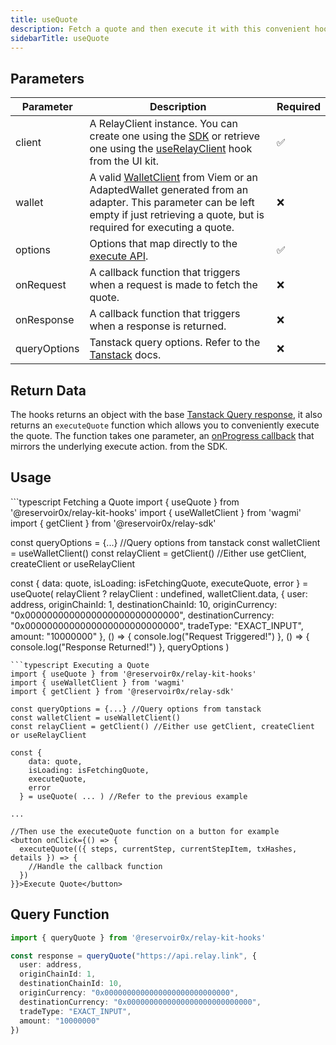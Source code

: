 ```yaml
---
title: useQuote
description: Fetch a quote and then execute it with this convenient hook
sidebarTitle: useQuote
---
```


## Parameters

| Parameter    | Description                                                                                                                                    | Required |
|--------------|------------------------------------------------------------------------------------------------------------------------------------------------|----------|
| client       | A RelayClient instance. You can create one using the [SDK](http://localhost:3000/references/sdk/createClient) or retrieve one using the [useRelayClient](/) hook from the UI kit. | ✅       |
| wallet       | A valid [WalletClient](https://viem.sh/docs/clients/wallet.html) from Viem or an AdaptedWallet generated from an adapter. This parameter can be left empty if just retrieving a quote, but is required for executing a quote. | ❌       |
| options      | Options that map directly to the [execute API](/references/api/execute-swap).                                                                                                  | ✅       |
| onRequest    | A callback function that triggers when a request is made to fetch the quote.                                                                   | ❌       |
| onResponse   | A callback function that triggers when a response is returned.                                                                                 | ❌       |
| queryOptions | Tanstack query options. Refer to the [Tanstack](https://tanstack.com/query/latest/docs/framework/react/guides/query-options) docs.              | ❌       |

## Return Data

The hooks returns an object with the base [Tanstack Query response](https://tanstack.com/query/v5/docs/framework/react/reference/useQuery), it also returns an `executeQuote` function which allows you to conveniently execute the quote. The function takes one parameter, an [onProgress callback](/references/sdk/actions/execute) that mirrors the underlying execute action. from the SDK.

## Usage

<CodeGroup>
```typescript Fetching a Quote
import { useQuote } from '@reservoir0x/relay-kit-hooks'
import { useWalletClient } from 'wagmi'
import { getClient } from '@reservoir0x/relay-sdk'

const queryOptions = {...} //Query options from tanstack
const walletClient = useWalletClient()
const relayClient = getClient() //Either use getClient, createClient or useRelayClient

const {
    data: quote,
    isLoading: isFetchingQuote,
    executeQuote,
    error
  } = useQuote(
    relayClient ? relayClient : undefined,
    walletClient.data,
    {
      user: address,
      originChainId: 1,
      destinationChainId: 10,
      originCurrency: "0x0000000000000000000000000000",
      destinationCurrency: "0x0000000000000000000000000000",
      tradeType: "EXACT_INPUT",
      amount: "10000000"
    },
    () => {
      console.log("Request Triggered!")
    },
    () => {
      console.log("Response Returned!")
    },
    queryOptions
  )

```
```typescript Executing a Quote
import { useQuote } from '@reservoir0x/relay-kit-hooks'
import { useWalletClient } from 'wagmi'
import { getClient } from '@reservoir0x/relay-sdk'

const queryOptions = {...} //Query options from tanstack
const walletClient = useWalletClient()
const relayClient = getClient() //Either use getClient, createClient or useRelayClient

const {
    data: quote,
    isLoading: isFetchingQuote,
    executeQuote,
    error
  } = useQuote( ... ) //Refer to the previous example

...

//Then use the executeQuote function on a button for example
<button onClick={() => {
  executeQuote(({ steps, currentStep, currentStepItem, txHashes, details }) => {
    //Handle the callback function
  })
}}>Execute Quote</button>

```
</CodeGroup>

## Query Function

```typescript
import { queryQuote } from '@reservoir0x/relay-kit-hooks'

const response = queryQuote("https://api.relay.link", {
  user: address,
  originChainId: 1,
  destinationChainId: 10,
  originCurrency: "0x0000000000000000000000000000",
  destinationCurrency: "0x0000000000000000000000000000",
  tradeType: "EXACT_INPUT",
  amount: "10000000"
})
```